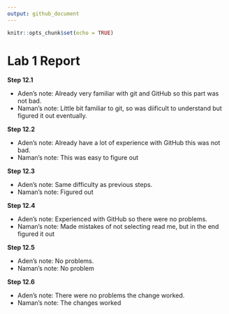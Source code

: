 ```yaml
---
output: github_document
---
```


<!-- README.md is generated from README.Rmd. Please edit the README.Rmd file -->


```r
knitr::opts_chunk$set(echo = TRUE)
```

# Lab 1 Report

**Step 12.1**

- Aden's note: Already very familiar with git and GitHub so this part was not bad.
- Naman's note: Little bit familiar to git, so was diificult to understand but figured it out eventually.

**Step 12.2**

- Aden's note: Already have a lot of experience with GitHub this was not bad.
- Naman's note: This was easy to figure out

**Step 12.3**

- Aden's note: Same difficulty as previous steps.
- Naman's note: Figured out 

**Step 12.4**

- Aden's note: Experienced with GitHub so there were no problems.
- Naman's note: Made mistakes of not selecting read me, but in the end figured it out

**Step 12.5**

- Aden's note: No problems.
- Naman's note: No problem

**Step 12.6**

- Aden's note: There were no problems the change worked.
- Naman's note: The changes worked
